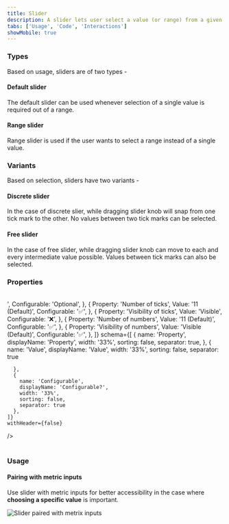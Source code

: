 ```yaml
---
title: Slider
description: A slider lets user select a value (or range) from a given range of values.
tabs: ['Usage', 'Code', 'Interactions']
showMobile: true
---
```


### Types

Based on usage, sliders are of two types -

#### Default slider

The default slider can be used whenever selection of a single value is required out of a range.

<Preview name='components-slider-variants-uncontrolled-slider'/>

#### Range slider

Range slider is used if the user wants to select a range instead of a single value.

<Preview name='components-rangeslider-variants-uncontrolled-slider'/>

### Variants

Based on selection, sliders have two variants -

#### Discrete slider

In the case of discrete slier, while dragging slider knob will snap from one tick mark to the other.
No values between two tick marks can be selected.

<Preview name='components-slider-variants-disctere-slider'/>

#### Free slider

In the case of free slider, while dragging slider knob can move to each and every intermediate value possible. 
Values between tick marks can also be selected.

<Preview name='components-slider-variants-free-slider'/>

### Properties

<br/>

<Card shadow='none'>
  <Table
    showMenu={false}
    separator={true}
    data={[
      {
        Property: 'Label',
        Value: '<Label>',
        Configurable: 'Optional',
      },
      {
        Property: 'Number of ticks',
        Value: '11 (Default)',
        Configurable: '✅',
      },
      {
        Property: 'Visibility of ticks',
        Value: 'Visible',
        Configurable: '❌',
      },
      {
        Property: 'Number of numbers',
        Value: '11 (Default)',
        Configurable: '✅',
      },
      {
        Property: 'Visibility of numbers',
        Value: 'Visible (Default)',
        Configurable: '✅',
      },
    ]}
    schema={[
      {
        name: 'Property',
        displayName: 'Property',
        width: '33%',
        sorting: false,
        separator: true,
      },
      {
        name: 'Value',
        displayName: 'Value',
        width: '33%',
        sorting: false,
        separator: true
        
      },
      {
        name: 'Configurable',
        displayName: 'Configurable?',
        width: '33%',
        sorting: false,
        separator: true
      },
    ]}
    withHeader={false}
  />
</Card>
<br/>
<br/>

### Usage

#### Pairing with metric inputs

Use slider with metric inputs for better accessibility in the case where **choosing a specific value** is important. 

![Slider paired with metrix inputs](./images/slider-1.png)

<br/>
<br/>

